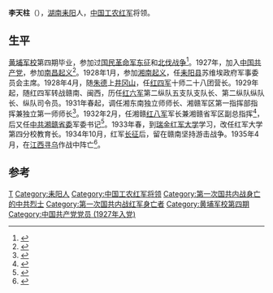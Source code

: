 '''李天柱'''（{{bd|1899年||1935年|4月}}），[[湖南|湖南]][[耒阳|耒阳]]人，[[中国工农红军|中国工农红军]]将领。

==生平==
[[黄埔军校|黄埔军校]]第四期毕业，参加过[[国民革命军东征|国民革命军东征]]和[[北伐战争|北伐战争]]<ref>{{cite book|author=王永均|title=《黄埔军校三百名将传》|year=1989年|location=广西人民出版社|pages=223}}</ref>。1927年，加入[[中国共产党|中国共产党]]，参加[[南昌起义|南昌起义]]<ref>{{cite book|title=中国革命史手册|author=陈荣华|year=1986|publisher=华中师范大学出版社|pages=326}}</ref>。1928年1月，参加[[湘南起义|湘南起义]]，任[[耒阳县|耒阳县]]苏维埃政府军事委员会主席。1928年4月，随[[朱德|朱德]]上[[井冈山|井冈山]]，任[[红四军|红四军]]十师二十八团营长。1929年起，随红四军转战赣南、闽西，历任[[红六军|红六军]]第二纵队五支队支队长、第二纵队纵队长、纵队司令员。1931年春起，调任湘东南独立师师长、湘赣军区第一指挥部指挥兼独立第一师师长<ref>{{cite book |author=张明金、刘立勤 |title=中国人民解放军历史上的200个军区|year=2010|publisher=解放军文艺出版社 |location=北京|pages=37|isbn=978-7-5033-2252-5}}</ref>。1932年2月，任湘赣[[红八军|红八军]]军长兼湘赣省军区副总指挥<ref>{{cite book|author=《中国人民解放军军史》编写组|title=中国人民解放军军史：第一卷|year=2010|publisher=军事科学出版社|pages=173|isbn=978-7-80237-381-5}}</ref>，后又任[[中共湘赣省委|中共湘赣省委]]军委书记<ref>{{cite journal|journal=党史纵横|year=2012|issue=10|title=鲜为人知的红军名将李天柱|author=杨飞  王成会}}</ref>。1933年春，到[[瑞金|瑞金]][[红军大学|红军大学]]学习，改任红军大学第四分校教育长。1934年10月，红军[[长征|长征]]后，留在赣南坚持游击战争。1935年4月，在[[江西|江西]][[寻乌|寻乌]]作战中阵亡<ref name="bkqs">{{cite book|author=宋时轮主编|title=中国大百科全书|volume=军事I|pages=562|year=1989|location=北京|publisher=中国大百科全书出版社|isbn=7-5000-0247-5}}</ref>。

== 参考 ==
{{Reflist}}
{{中国军事人物小作品}}

{{DEFAULTSORT:L}}
[[Category:李姓|T]]
[[Category:耒阳人|Category:耒阳人]]
[[Category:中国工农红军将领|Category:中国工农红军将领]]
[[Category:第一次国共内战身亡的中共烈士|Category:第一次国共内战身亡的中共烈士]]
[[Category:第一次国共内战红军身亡者|Category:第一次国共内战红军身亡者]]
[[Category:黄埔军校第四期|Category:黄埔军校第四期]]
[[Category:中国共产党党员_(1927年入党)|Category:中国共产党党员 (1927年入党)]]